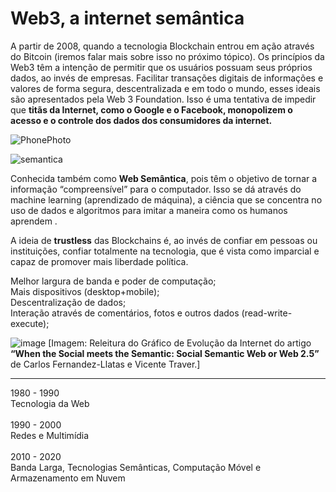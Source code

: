 <div style={{ color: "#1a4476" }}>
  <h1>Web3, a internet semântica</h1>
</div>

<div style={{display: "flex", textAlign: "justify", gap: "5px"}}>

<div style={{width: "80%"}}>

A partir de 2008, quando a tecnologia Blockchain entrou em ação através do Bitcoin (iremos falar mais sobre isso no próximo tópico). Os princípios da Web3 têm a intenção de permitir que os usuários possuam seus próprios dados, ao invés de empresas. Facilitar transações digitais de informações e valores de forma segura, descentralizada e em todo o mundo, esses ideais são apresentados pela Web 3 Foundation. Isso é uma tentativa de impedir que **titãs da Internet, como o Google e o Facebook, monopolizem o acesso e o controle dos dados dos consumidores da internet.**

</div>

<div style={{maxWidth: "20%"}}>

![PhonePhoto](https://firebasestorage.googleapis.com/v0/b/web3edubrasil-eddf4.firebasestorage.app/o/Trails%2FNew_IntroWeb3%2F6.png?alt=media&token=39ff00cd-beea-43ed-8109-8586ed684e7c)

</div>

</div>

![semantica](https://firebasestorage.googleapis.com/v0/b/web3edubrasil-eddf4.firebasestorage.app/o/Trails%2FNew_IntroWeb3%2F7.png?alt=media&token=67854da0-fe77-4098-ace6-3e42165938d3)

Conhecida também como **Web Semântica**, pois têm o objetivo de tornar a informação “compreensível” para o computador. Isso se dá através do machine learning (aprendizado de máquina), a ciência que se concentra no uso de dados e algoritmos para imitar a maneira como os humanos aprendem .

A ideia de **trustless** das Blockchains é, ao invés de confiar em pessoas ou instituições, confiar totalmente na tecnologia, que é vista como imparcial e capaz de promover mais liberdade política.

<div style={{ backgroundColor: "#1a4476", alignItems: "center", textAlign: "center", padding: "20px", color: "#21a16b"}}>

<div>Melhor largura de banda e poder de computação;</div>

<div style={{ color: "white" }}>Mais dispositivos (desktop+mobile);</div>

<div>Descentralização de dados;</div>

<div style={{ color: "white" }}>
  Interação através de comentários, fotos e outros dados (read-write-execute);
</div>

</div>

<div style={{textAlign: "center"}}>

![image](https://firebasestorage.googleapis.com/v0/b/web3edubrasil-eddf4.firebasestorage.app/o/Trails%2FNew_IntroWeb3%2F8.png?alt=media&token=220a5ffb-1a8a-4884-a421-32fb4460599e)
[Imagem: Releitura do Gráfico de Evolução da Internet do artigo **“When the Social meets the Semantic: Social Semantic Web or Web 2.5”** de Carlos Fernandez-Llatas e Vicente Traver.]

---

</div>

<div
  style={{
    display: "flex",
    gap: "5px",
    textAlign: "center",
    alignItems: "stretch",
  }}
>
  <div
    style={{
      backgroundColor: "#1a4476",
      fontWeight: "700",
      color: "#21a16b",
      paddingInline: "15px",
      display: "flex",
      alignItems: "center",
      justifyContent: "center",
      width: "90px",
    }}
  >
    1980 - 1990
  </div>
  <div
    style={{
      backgroundColor: "lightgray",
      color: "black",
      fontWeight: "400",
      paddingInline: "15px",
      paddingTop: "15px",
      paddingBottom: "15px",
      display: "flex",
      alignItems: "center",
      justifyContent: "center",
      flex: 1,
    }}
  >
    Tecnologia da Web
  </div>
</div>

<br />

<div
  style={{
    display: "flex",
    gap: "5px",
    textAlign: "center",
    alignItems: "stretch",
  }}
>
  <div
    style={{
      backgroundColor: "#1a4476",
      fontWeight: "700",
      color: "#21a16b",
      paddingInline: "15px",
      display: "flex",
      alignItems: "center",
      justifyContent: "center",
      width: "90px",
    }}
  >
    1990 - 2000
  </div>
  <div
    style={{
      backgroundColor: "lightgray",
      color: "black",
      fontWeight: "400",
      paddingInline: "15px",
      paddingTop: "15px",
      paddingBottom: "15px",
      display: "flex",
      alignItems: "center",
      justifyContent: "center",
      flex: 1,
    }}
  >
    Redes e Multimídia
  </div>
</div>

<br />

<div
  style={{
    display: "flex",
    gap: "5px",
    textAlign: "center",
    alignItems: "stretch",
  }}
>
  <div
    style={{
      backgroundColor: "#1a4476",
      fontWeight: "700",
      color: "#21a16b",
      paddingInline: "15px",
      display: "flex",
      alignItems: "center",
      justifyContent: "center",
      width: "90px",
    }}
  >
    2010 - 2020
  </div>
  <div
    style={{
      backgroundColor: "lightgray",
      color: "black",
      fontWeight: "400",
      paddingInline: "15px",
      paddingTop: "15px",
      paddingBottom: "15px",
      display: "flex",
      alignItems: "center",
      justifyContent: "center",
      flex: 1,
    }}
  >
    Banda Larga, Tecnologias Semânticas, Computação Móvel e Armazenamento em
    Nuvem
  </div>
</div>

